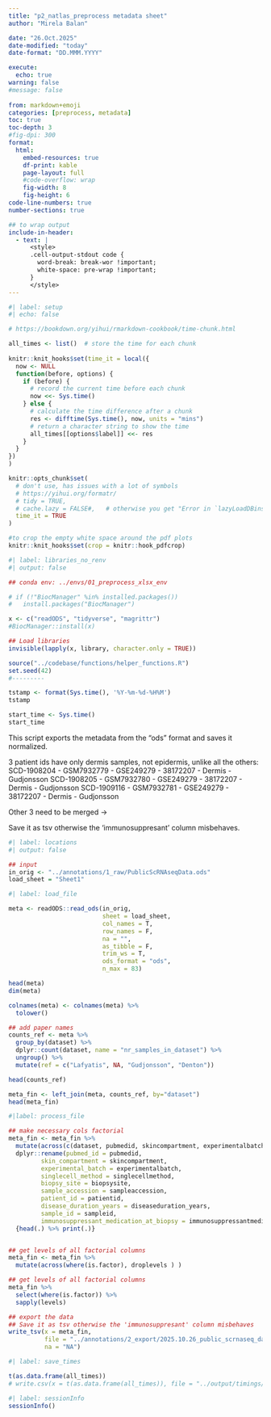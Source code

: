 ```yaml
---
title: "p2_natlas_preprocess metadata sheet"
author: "Mirela Balan"

date: "26.Oct.2025"
date-modified: "today"
date-format: "DD.MMM.YYYY"

execute: 
  echo: true
warning: false
#message: false
  
from: markdown+emoji
categories: [preprocess, metadata]
toc: true
toc-depth: 3
#fig-dpi: 300
format:
  html:
    embed-resources: true
    df-print: kable
    page-layout: full
    #code-overflow: wrap
    fig-width: 8
    fig-height: 6
code-line-numbers: true
number-sections: true

## to wrap output
include-in-header:
  - text: |
      <style>
      .cell-output-stdout code {
        word-break: break-wor !important;    
        white-space: pre-wrap !important;
      }   
      </style>
---
```



```r
#| label: setup
#| echo: false

# https://bookdown.org/yihui/rmarkdown-cookbook/time-chunk.html

all_times <- list()  # store the time for each chunk
                                                                                                                                                                                            
knitr::knit_hooks$set(time_it = local({
  now <- NULL
  function(before, options) {
    if (before) {
      # record the current time before each chunk
      now <<- Sys.time()
    } else {
      # calculate the time difference after a chunk
      res <- difftime(Sys.time(), now, units = "mins")
      # return a character string to show the time
      all_times[[options$label]] <<- res
    }
  }
})
)

knitr::opts_chunk$set(
  # don't use, has issues with a lot of symbols
  # https://yihui.org/formatr/
  # tidy = TRUE,
  # cache.lazy = FALSE#,   # otherwise you get "Error in `lazyLoadDBinsertVariable()`: ! long vectors not supported yet: connections.c:6093"
  time_it = TRUE
)

#to crop the empty white space around the pdf plots
knitr::knit_hooks$set(crop = knitr::hook_pdfcrop)
```


```r
#| label: libraries_no_renv
#| output: false

## conda env: ../envs/01_preprocess_xlsx_env

# if (!"BiocManager" %in% installed.packages())
#   install.packages("BiocManager")

x <- c("readODS", "tidyverse", "magrittr")
#BiocManager::install(x)

## Load libraries
invisible(lapply(x, library, character.only = TRUE))

source("../codebase/functions/helper_functions.R")
set.seed(42)
#---------

tstamp <- format(Sys.time(), '%Y-%m-%d-%H%M')
tstamp

start_time <- Sys.time()
start_time
```


This script exports the metadata from the "ods" format and saves it normalized.

3 patient ids have only dermis samples, not epidermis, unlike all the others: 
SCD-1908204 - GSM7932779 - GSE249279 - 38172207 - Dermis - Gudjonsson 
SCD-1908205 - GSM7932780 - GSE249279 - 38172207 - Dermis - Gudjonsson 
SCD-1909116 - GSM7932781 - GSE249279 - 38172207 - Dermis - Gudjonsson 

Other 3 need to be merged ->

Save it as tsv otherwise the 'immunosuppresant' column misbehaves.

```r
#| label: locations
#| output: false

## input
in_orig <- "../annotations/1_raw/PublicScRNAseqData.ods"
load_sheet = "Sheet1"
```


```r
#| label: load_file

meta <- readODS::read_ods(in_orig, 
                          sheet = load_sheet,
                          col_names = T,
                          row_names = F,
                          na = "",
                          as_tibble = F,
                          trim_ws = T,
                          ods_format = "ods",
                          n_max = 83)

head(meta)
dim(meta)

colnames(meta) <- colnames(meta) %>%
  tolower() 

## add paper names
counts_ref <- meta %>% 
  group_by(dataset) %>% 
  dplyr::count(dataset, name = "nr_samples_in_dataset") %>% 
  ungroup() %>% 
  mutate(ref = c("Lafyatis", NA, "Gudjonsson", "Denton"))

head(counts_ref)

meta_fin <- left_join(meta, counts_ref, by="dataset")
head(meta_fin)
```


```r
#|label: process_file

## make necessary cols factorial
meta_fin <- meta_fin %>%
  mutate(across(c(dataset, pubmedid, skincompartment, experimentalbatch, singlecellmethod, sex, indication, biopsysite, nr_samples_in_dataset, ref), as.factor)) %>% 
  dplyr::rename(pubmed_id = pubmedid, 
         skin_compartment = skincompartment, 
         experimental_batch = experimentalbatch,
         singlecell_method = singlecellmethod,
         biopsy_site = biopsysite,
         sample_accession = sampleaccession,
         patient_id = patientid,
         disease_duration_years = diseaseduration_years,
         sample_id = sampleid,
         immunosuppressant_medication_at_biopsy = immunosuppressantmedicationatbiopsy) %T>%
  {head(.) %>% print(.)}


## get levels of all factorial columns
meta_fin <- meta_fin %>%
  mutate(across(where(is.factor), droplevels ) )

## get levels of all factorial columns
meta_fin %>%
  select(where(is.factor)) %>%
  sapply(levels)

## export the data
## Save it as tsv otherwise the 'immunosuppresant' column misbehaves
write_tsv(x = meta_fin,
          file = "../annotations/2_export/2025.10.26_public_scrnaseq_data.tsv",
          na = "NA")
```


```r
#| label: save_times

t(as.data.frame(all_times))
# write.csv(x = t(as.data.frame(all_times)), file = "../output/timings/dim_reduction_vignette_times.csv")
```

```r
#| label: sessionInfo
sessionInfo()
```
